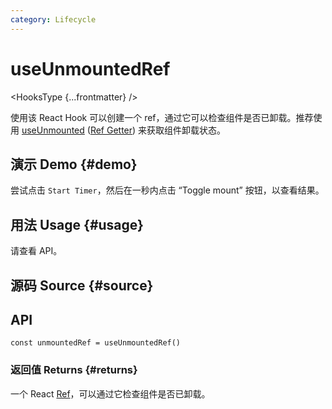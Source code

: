 ```yaml
---
category: Lifecycle
---
```


# useUnmountedRef


<HooksType {...frontmatter} />

使用该 React Hook 可以创建一个 ref，通过它可以检查组件是否已卸载。推荐使用 [useUnmounted](/reference/use-unmounted) ([Ref Getter](/docs/features/ref-getter)) 来获取组件卸载状态。

## 演示 Demo \{#demo}

尝试点击 `Start Timer`，然后在一秒内点击 “Toggle mount” 按钮，以查看结果。


<App />

## 用法 Usage \{#usage}

请查看 API。

## 源码 Source \{#source}


<Source />

## API

```tsx
const unmountedRef = useUnmountedRef()
```

### 返回值 Returns \{#returns}

一个 React [Ref](https://react.dev/learn/referencing-values-with-refs)，可以通过它检查组件是否已卸载。
